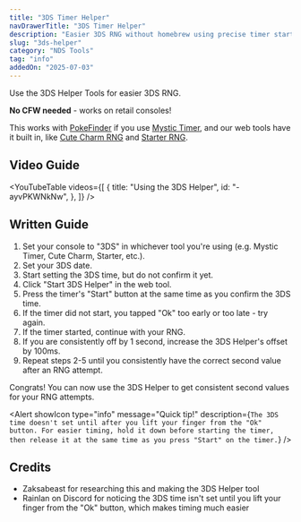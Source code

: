 ```yaml
---
title: "3DS Timer Helper"
navDrawerTitle: "3DS Timer Helper"
description: "Easier 3DS RNG without homebrew using precise timer starts."
slug: "3ds-helper"
category: "NDS Tools"
tag: "info"
addedOn: "2025-07-03"
---
```


<Gist>Use the 3DS Helper Tools for easier 3DS RNG.</Gist>

**No CFW needed** - works on retail consoles!

This works with [PokeFinder](/pokefinder) if you use [Mystic Timer](/mystic-timer), and our web tools have it built in, like [Cute Charm RNG](/hgss-tid-sid) and [Starter RNG](/retail-hgss-starter).

## Video Guide

<YouTubeTable
  videos={[
    {
      title: "Using the 3DS Helper",
      id: "-ayvPKWNkNw",
    },
  ]}
/>

## Written Guide

1. Set your console to "3DS" in whichever tool you're using (e.g. Mystic Timer, Cute Charm, Starter, etc.).
2. Set your 3DS date.
3. Start setting the 3DS time, but do not confirm it yet.
4. Click "Start 3DS Helper" in the web tool.
5. Press the timer's "Start" button at the same time as you confirm the 3DS time.
6. If the timer did not start, you tapped "Ok" too early or too late - try again.
7. If the timer started, continue with your RNG.
8. If you are consistently off by 1 second, increase the 3DS Helper's offset by 100ms.
9. Repeat steps 2-5 until you consistently have the correct second value after an RNG attempt.

Congrats! You can now use the 3DS Helper to get consistent second values for your RNG attempts.

<Alert
  showIcon
  type="info"
  message="Quick tip!"
  description={`The 3DS time doesn't set until after you lift your finger from the "Ok" button. For easier timing, hold it down before starting the timer, then release it at the same time as you press "Start" on the timer.`}
/>

## Credits

- Zaksabeast for researching this and making the 3DS Helper tool
- Rainlan on Discord for noticing the 3DS time isn't set until you lift your finger from the "Ok" button, which makes timing much easier
